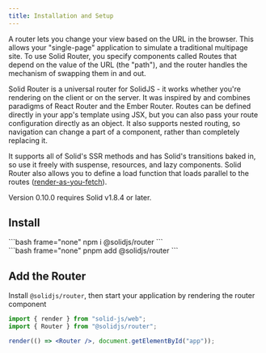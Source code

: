 ```yaml
---
title: Installation and Setup
---
```


A router lets you change your view based on the URL in the browser. This allows your "single-page" application to simulate a traditional multipage site. To use Solid Router, you specify components called Routes that depend on the value of the URL (the "path"), and the router handles the mechanism of swapping them in and out.

Solid Router is a universal router for SolidJS - it works whether you're rendering on the client or on the server. It was inspired by and combines paradigms of React Router and the Ember Router. Routes can be defined directly in your app's template using JSX, but you can also pass your route configuration directly as an object. It also supports nested routing, so navigation can change a part of a component, rather than completely replacing it.

It supports all of Solid's SSR methods and has Solid's transitions baked in, so use it freely with suspense, resources, and lazy components. Solid Router also allows you to define a load function that loads parallel to the routes ([render-as-you-fetch](https://epicreact.dev/render-as-you-fetch/)).

<Callout title="Prerequisites">
	Version 0.10.0 requires Solid v1.8.4 or later.
</Callout>

## Install

<TabsCodeBlocks>
<div id="npm">
```bash frame="none"
npm i @solidjs/router
```
</div>

<div id="pnpm">
```bash frame="none"
pnpm add @solidjs/router
```
</div>
</TabsCodeBlocks>

## Add the Router

Install `@solidjs/router`, then start your application by rendering the router component

```jsx
import { render } from "solid-js/web";
import { Router } from "@solidjs/router";

render(() => <Router />, document.getElementById("app"));
```
